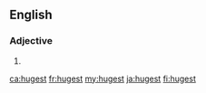 ==English==

===Adjective===
{{head|en|adjective superlative form}}

# {{en-superlative of|huge}}

[[ca:hugest]]
[[fr:hugest]]
[[my:hugest]]
[[ja:hugest]]
[[fi:hugest]]
